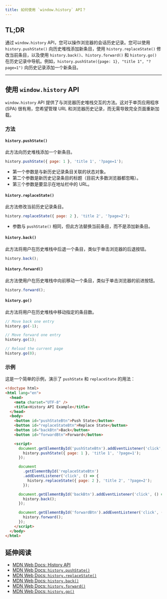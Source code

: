 ```yaml
---
title: 如何使用 `window.history` API？
---
```


## TL;DR

通过 `window.history` API，您可以操作浏览器的会话历史记录。您可以使用 `history.pushState()` 向历史堆栈添加新条目，使用 `history.replaceState()` 修改当前条目，以及使用 `history.back()`、`history.forward()` 和 `history.go()` 在历史记录中导航。例如，`history.pushState({page: 1}, "title 1", "?page=1")` 向历史记录添加一个新条目。

***

## 使用 `window.history` API

`window.history` API 提供了与浏览器历史堆栈交互的方法。这对于单页应用程序 (SPA) 很有用，您希望管理 URL 和浏览器历史记录，而无需导致完全页面重新加载。

### 方法

#### `history.pushState()`

此方法向历史堆栈添加一个新条目。

```js
history.pushState({ page: 1 }, 'title 1', '?page=1');
```

* 第一个参数是与新历史记录条目关联的状态对象。
* 第二个参数是新历史记录条目的标题（目前大多数浏览器都忽略）。
* 第三个参数是要显示在地址栏中的 URL。

#### `history.replaceState()`

此方法修改当前历史记录条目。

```js
history.replaceState({ page: 2 }, 'title 2', '?page=2');
```

* 参数与 `pushState()` 相同，但此方法替换当前条目，而不是添加新条目。

#### `history.back()`

此方法将用户在历史堆栈中后退一个条目，类似于单击浏览器的后退按钮。

```js
history.back();
```

#### `history.forward()`

此方法使用户在历史堆栈中向前移动一个条目，类似于单击浏览器的前进按钮。

```js
history.forward();
```

#### `history.go()`

此方法将用户在历史堆栈中移动指定的条目数。

```js
// Move back one entry
history.go(-1);

// Move forward one entry
history.go(1);

// Reload the current page
history.go(0);
```

### 示例

这是一个简单的示例，演示了 `pushState` 和 `replaceState` 的用法：

```html
<!doctype html>
<html lang="en">
  <head>
    <meta charset="UTF-8" />
    <title>History API Example</title>
  </head>
  <body>
    <button id="pushStateBtn">Push State</button>
    <button id="replaceStateBtn">Replace State</button>
    <button id="backBtn">Back</button>
    <button id="forwardBtn">Forward</button>

    <script>
      document.getElementById('pushStateBtn').addEventListener('click', () => {
        history.pushState({ page: 1 }, 'title 1', '?page=1');
      });

      document
        .getElementById('replaceStateBtn')
        .addEventListener('click', () => {
          history.replaceState({ page: 2 }, 'title 2', '?page=2');
        });

      document.getElementById('backBtn').addEventListener('click', () => {
        history.back();
      });

      document.getElementById('forwardBtn').addEventListener('click', () => {
        history.forward();
      });
    </script>
  </body>
</html>
```

## 延伸阅读

* [MDN Web Docs: History API](https://developer.mozilla.org/en-US/docs/Web/API/History_API)
* [MDN Web Docs: `history.pushState()`](https://developer.mozilla.org/en-US/docs/Web/API/History/pushState)
* [MDN Web Docs: `history.replaceState()`](https://developer.mozilla.org/en-US/docs/Web/API/History/replaceState)
* [MDN Web Docs: `history.back()`](https://developer.mozilla.org/en-US/docs/Web/API/History/back)
* [MDN Web Docs: `history.forward()`](https://developer.mozilla.org/en-US/docs/Web/API/History/forward)
* [MDN Web Docs: `history.go()`](https://developer.mozilla.org/en-US/docs/Web/API/History/go)
